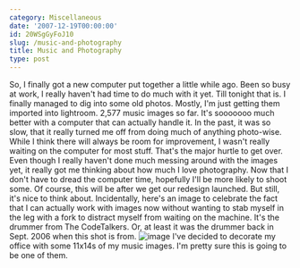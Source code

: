 ```yaml
---
category: Miscellaneous
date: '2007-12-19T00:00:00'
id: 20WSgGyFoJ10
slug: /music-and-photography
title: Music and Photography
type: post
---
```


So, I finally got a new computer put together a little while ago.
Been so busy at work, I really haven't had time to do much with it
yet. Till tonight that is. I finally managed to dig into some old
photos. Mostly, I'm just getting them imported into lightroom.
2,577 music images so far. It's sooooooo much better with a
computer that can actually handle it. In the past, it was so slow,
that it really turned me off from doing much of anything
photo-wise. While I think there will always be room for
improvement, I wasn't really waiting on the computer for most
stuff. That's the major hurtle to get over. Even though I really
haven't done much messing around with the images yet, it really got
me thinking about how much I love photography. Now that I don't
have to dread the computer time, hopefully I'll be more likely to
shoot some. Of course, this will be after we get our redesign
launched. But still, it's nice to think about. Incidentally, here's
an image to celebrate the fact that I can actually work with images
now without wanting to stab myself in the leg with a fork to
distract myself from waiting on the machine. It's the drummer from
The CodeTalkers. Or, at least it was the drummer back in Sept. 2006
when this shot is from.
![image](http://www.alanwsmith.com/blog/wp-content/uploads/20060902-230200-01.jpg)
I've decided to decorate my office with some 11x14s of my music
images. I'm pretty sure this is going to be one of them.